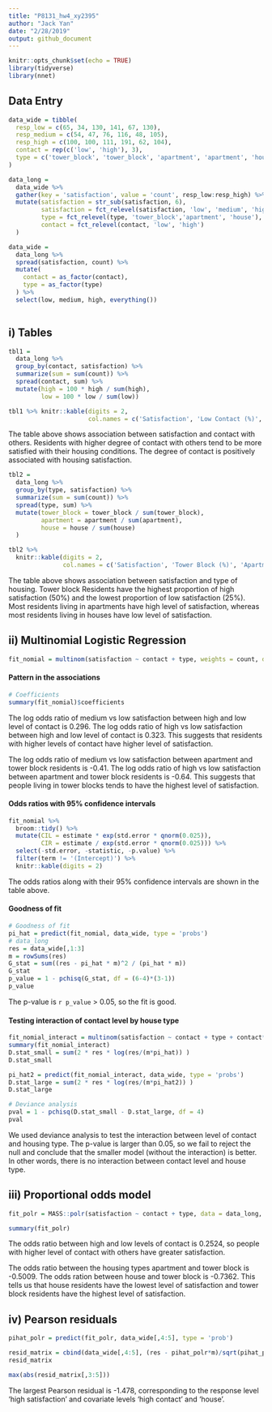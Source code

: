 ```yaml
---
title: "P8131_hw4_xy2395"
author: "Jack Yan"
date: "2/28/2019"
output: github_document
---
```


```r
knitr::opts_chunk$set(echo = TRUE)
library(tidyverse)
library(nnet)
```


## Data Entry
```r
data_wide = tibble(
  resp_low = c(65, 34, 130, 141, 67, 130),
  resp_medium = c(54, 47, 76, 116, 48, 105),
  resp_high = c(100, 100, 111, 191, 62, 104),
  contact = rep(c('low', 'high'), 3),
  type = c('tower_block', 'tower_block', 'apartment', 'apartment', 'house', 'house')
)

data_long = 
  data_wide %>% 
  gather(key = 'satisfaction', value = 'count', resp_low:resp_high) %>% 
  mutate(satisfaction = str_sub(satisfaction, 6),
         satisfaction = fct_relevel(satisfaction, 'low', 'medium', 'high'),
         type = fct_relevel(type, 'tower_block','apartment', 'house'),
         contact = fct_relevel(contact, 'low', 'high')
  )

data_wide =  
  data_long %>% 
  spread(satisfaction, count) %>% 
  mutate(
    contact = as_factor(contact),
    type = as_factor(type)
  ) %>% 
  select(low, medium, high, everything())
  
```


## i) Tables

```r
tbl1 = 
  data_long %>% 
  group_by(contact, satisfaction) %>% 
  summarize(sum = sum(count)) %>% 
  spread(contact, sum) %>% 
  mutate(high = 100 * high / sum(high),
         low = 100 * low / sum(low)) 

tbl1 %>% knitr::kable(digits = 2,
                      col.names = c('Satisfaction', 'Low Contact (%)', 'High Contact (%)'))
```

The table above shows association between satisfaction and contact with others. Residents with higher degree of contact with others tend to be more satisfied with their housing conditions. The degree of contact is positively associated with housing satisfaction.

```r
tbl2 = 
  data_long %>% 
  group_by(type, satisfaction) %>% 
  summarize(sum = sum(count)) %>% 
  spread(type, sum) %>% 
  mutate(tower_block = tower_block / sum(tower_block),
         apartment = apartment / sum(apartment),
         house = house / sum(house)
  )

tbl2 %>% 
  knitr::kable(digits = 2,
               col.names = c('Satisfaction', 'Tower Block (%)', 'Apartment (%)', 'House (%)'))
```

The table above shows association between satisfaction and type of housing. Tower block Residents have the highest proportion of high satisfaction (50%) and the lowest proportion of low satisfaction (25%). Most residents living in apartments have high level of satisfaction, whereas most residents living in houses have low level of satisfaction.



## ii) Multinomial Logistic Regression

```r
fit_nomial = multinom(satisfaction ~ contact + type, weights = count, data = data_long)
```

#### Pattern in the associations
```r
# Coefficients
summary(fit_nomial)$coefficients
```

The log odds ratio of medium vs low satisfaction between high and low level of contact is 0.296. The log odds ratio of high vs low satisfaction between high and low level of contact is 0.323. This suggests that residents with higher levels of contact have higher level of satisfaction.

The log odds ratio of medium vs low satisfaction between apartment and tower block residents is -0.41. The log odds ratio of high vs low satisfaction between apartment and tower block residents is -0.64. This suggests that people living in tower blocks tends to have the highest level of satisfaction.

#### Odds ratios with 95% confidence intervals
```r
fit_nomial %>% 
  broom::tidy() %>% 
  mutate(CIL = estimate * exp(std.error * qnorm(0.025)),
         CIR = estimate / exp(std.error * qnorm(0.025))) %>% 
  select(-std.error, -statistic, -p.value) %>% 
  filter(term != '(Intercept)') %>% 
  knitr::kable(digits = 2)
```


The odds ratios along with their 95% confidence intervals are shown in the table above.

#### Goodness of fit
```r
# Goodness of fit
pi_hat = predict(fit_nomial, data_wide, type = 'probs')
# data_long
res = data_wide[,1:3]
m = rowSums(res)
G_stat = sum((res - pi_hat * m)^2 / (pi_hat * m))
G_stat
p_value = 1 - pchisq(G_stat, df = (6-4)*(3-1))
p_value
```

The p-value is `r p_value` > 0.05, so the fit is good.

#### Testing interaction of contact level by house type
```r
fit_nomial_interact = multinom(satisfaction ~ contact + type + contact*type, weights = count, data = data_long)
summary(fit_nomial_interact)
D.stat_small = sum(2 * res * log(res/(m*pi_hat)) )
D.stat_small

pi_hat2 = predict(fit_nomial_interact, data_wide, type = 'probs')
D.stat_large = sum(2 * res * log(res/(m*pi_hat2)) )
D.stat_large

# Deviance analysis
pval = 1 - pchisq(D.stat_small - D.stat_large, df = 4)
pval
```

We used deviance analysis to test the interaction between level of contact and housing type. The p-value is larger than 0.05, so we fail to reject the null and conclude that the smaller model (without the interaction) is better. In other words, there is no interaction between contact level and house type.

## iii) Proportional odds model

```r
fit_polr = MASS::polr(satisfaction ~ contact + type, data = data_long, weights = count)

summary(fit_polr)
```

The odds ratio between high and low levels of contact is 0.2524, so people with higher level of contact with others have greater satisfaction. 

The odds ratio between the housing types apartment and tower block is -0.5009. The odds ration between house and tower block is -0.7362. This tells us that house residents have the lowest level of satisfaction and tower block residents have the highest level of satisfaction.

## iv) Pearson residuals

```r
pihat_polr = predict(fit_polr, data_wide[,4:5], type = 'prob')

resid_matrix = cbind(data_wide[,4:5], (res - pihat_polr*m)/sqrt(pihat_polr*m))
resid_matrix

max(abs(resid_matrix[,3:5]))
```

The largest Pearson residual is -1.478, corresponding to the response level 'high satisfaction' and covariate levels 'high contact' and 'house'.
